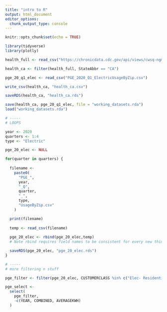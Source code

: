 ```yaml
---
title: "intro to R"
output: html_document
editor_options: 
  chunk_output_type: console
---
```


```r
knitr::opts_chunk$set(echo = TRUE)
```

```r
library(tidyverse)
library(plotly)
```

```r

health_full <- read_csv("https://chronicdata.cdc.gov/api/views/cwsq-ngmh/rows.csv?accessType=DOWNLOAD")

health_ca <- filter(health_full, StateAbbr == "CA")

```

```r

pge_20_q1_elec <- read_csv("PGE_2020_Q1_ElectricUsageByZip.csv")

write_csv(health_ca, "health_ca.csv")

saveRDS(health_ca, "health_ca.rds")

save(health_ca, pge_20_q1_elec, file = "working_datasets.rda")
load("working_datasets.rda")

# -----
# LOOPS

year <- 2020
quarters <- 1:4
type <- "Electric"

pge_20_elec <- NULL

for(quarter in quarters) {
  
  filename <- 
    paste0(
      "PGE_",
      year,
      "_Q",
      quarter,
      "_",
      type,
      "UsageByZip.csv"
    )

  print(filename)
  
  temp <- read_csv(filename)
  
  pge_20_elec <- rbind(pge_20_elec,temp)
  # Note rbind requires field names to be consistent for every new thing that you add.

  saveRDS(pge_20_elec, "pge_20_elec.rds")
}

# -----
# more filtering n stuff

pge_filter <- filter(pge_20_elec, CUSTOMERCLASS %in% c("Elec- Residential","Elec- Commercial"))

pge_select <-
  select(
    pge_filter,
    -c(YEAR, COMBINED, AVERAGEKWH)
  )

```